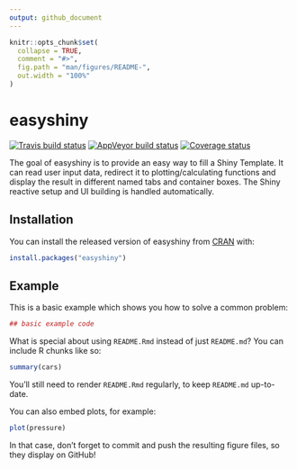 ```yaml
---
output: github_document
---
```


<!-- README.md is generated from README.Rmd. Please edit that file -->

```r
knitr::opts_chunk$set(
  collapse = TRUE,
  comment = "#>",
  fig.path = "man/figures/README-",
  out.width = "100%"
)
```
# easyshiny

[![Travis build status](https://travis-ci.org/mYstar/easyshiny.svg?branch=master)](https://travis-ci.org/mYstar/easyshiny)
[![AppVeyor build status](https://ci.appveyor.com/api/projects/status/github/mYstar/easyshiny?branch=master&svg=true)](https://ci.appveyor.com/project/mYstar/easyshiny)
[![Coverage status](https://codecov.io/gh/mYstar/easyshiny/branch/master/graph/badge.svg)](https://codecov.io/github/mYstar/easyshiny?branch=master)

The goal of easyshiny is to provide an easy way to fill a Shiny Template. It can read user input data, redirect it to plotting/calculating functions and display the result in different named tabs and container boxes. The Shiny reactive setup and UI building is handled automatically.

## Installation

You can install the released version of easyshiny from [CRAN](https://CRAN.R-project.org) with:

``` r
install.packages("easyshiny")
```

## Example

This is a basic example which shows you how to solve a common problem:

```r
## basic example code
```

What is special about using `README.Rmd` instead of just `README.md`? You can include R chunks like so:

```r
summary(cars)
```

You'll still need to render `README.Rmd` regularly, to keep `README.md` up-to-date.

You can also embed plots, for example:

```r
plot(pressure)
```

In that case, don't forget to commit and push the resulting figure files, so they display on GitHub!
